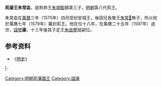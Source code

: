 '''荊康王朱常泴'''{{BD||？|1597年|catIdx=Z朱}}，是荆恭王[[朱翊鉅_(荊王)|朱翊鉅]]嫡第三子，[[明朝|明朝]]第八代荊王。

朱常泴在[[萬曆|萬曆]]三年（1575年）四月受封安城王，後因兄長敬王[[朱常𣵧|朱常𣵧]]無子，所以他於萬曆七年（1579年）襲封荊王。他在位十八年，在萬曆二十五年（1597年）過世，[[諡號|諡號]]'''康'''，十三年後其子定王[[朱由樊|朱由樊]]就嗣位。

==参考资料==
*《[[明史|明史]]》

{{s-start}}
{{s-none|無|[[明朝|明政府]]封之}}
{{s-ttl|title=[[明朝藩王列表_(荊王系)#安城國|明安城國國王]]|years=1575年—1579年}}
{{s-none|無|晉封荊王，封國廢除}}
|- 
{{s-bef|before=兄敬王[[朱常𣵧|朱常𣵧]]}}
{{s-ttl|title=[[明朝藩王列表_(荊王系)|明荊國國王]]|years=1579年－1597年}}
{{s-aft|after=子定王[[朱由樊|朱由樊]]}}
{{end}}

[[Category:明朝荊藩國王|Category:明朝荊藩國王]]
[[Category:諡康|Category:諡康]]